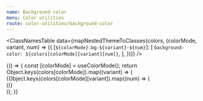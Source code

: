 ```yaml
---
name: Background color
menu: Color utilities
route: color-utilities/background-color
---
```



<ClassNamesTable
  data={mapNestedThemeToClasses(colors, (colorMode, variant, num) => ({
    [`${colorMode}:bg-${variant}-${num}`]: [
      `background-color: ${colors[colorMode][variant][num]}`,
    ],
  }))}
/>

<Playground>
  {() => {
    const [colorMode] = useColorMode();
    return Object.keys(colors[colorMode]).map((variant) => (
      <div key={variant} className="flex mb-4">
        {Object.keys(colors[colorMode][variant]).map((num) => (
          <div
            key={`${colorMode}-${variant}-${num}`}
            className={`${colorMode}:bg-${variant}-${num} h-16 w-16`}
          />
        ))}
      </div>
    ));
  }}
</Playground>
